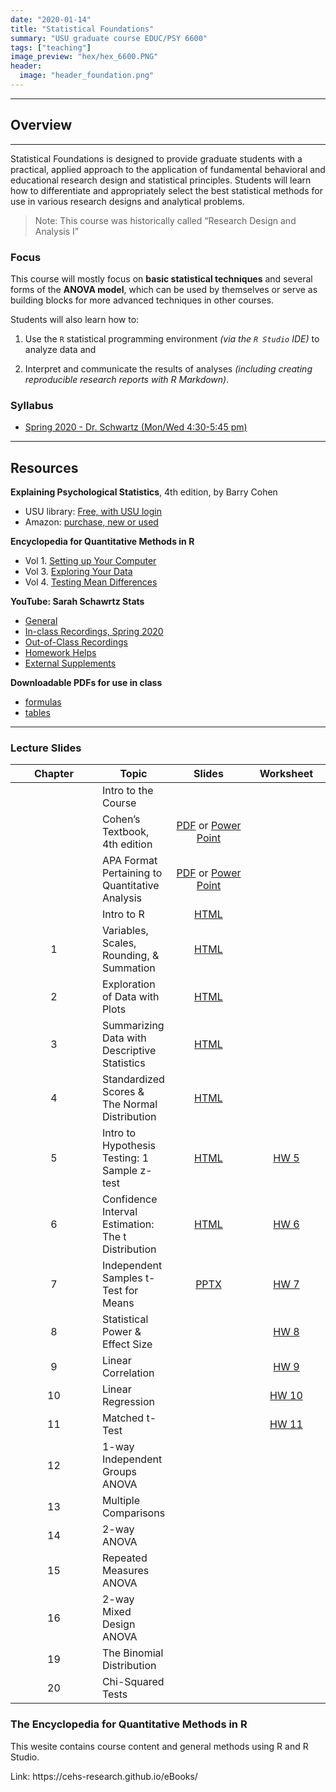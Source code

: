 ```yaml
---
date: "2020-01-14"
title: "Statistical Foundations"
summary: "USU graduate course EDUC/PSY 6600"
tags: ["teaching"]
image_preview: "hex/hex_6600.PNG"
header:
  image: "header_foundation.png"
---
```



<!-- Note: image relative to `static/img/` folder  -->

-------

## Overview

------

Statistical Foundations is designed to provide graduate students with a practical, applied approach to the application of fundamental behavioral and educational research design and statistical principles. Students will learn how to differentiate and appropriately select the best statistical methods for use in various research designs and analytical problems. 


> Note: This course was historically called "Research Design and
Analysis I"


### Focus

This course will mostly focus on **basic statistical techniques** and several forms of the **ANOVA model**, which can be used by themselves or serve as building blocks for more advanced techniques in other courses. 

Students will also learn how to:    

1. Use the `R` statistical programming environment *(via the `R Studio` IDE)* to analyze data and     

2. Interpret and communicate the results of analyses *(including creating reproducible research reports with R Markdown)*.


### Syllabus

* [Spring 2020 - Dr. Schwartz (Mon/Wed 4:30-5:45 pm)](https://cehs-research.github.io/PSY-6600_public/syllabi/EDUCPSY 6600 Syllabus Spr2020.pdf)

-----

## Resources

**Explaining Psychological Statistics**, 4th edition, by Barry Cohen    

* USU library: [Free, with USU login](http://site.ebrary.com/lib/usulibraries/reader.action?docID=10809658)    
* Amazon: [purchase, new or used](https://www.amazon.com/Explaining-Psychological-Statistics-Barry-Cohen/dp/1118436601/ref=sr_1_1?crid=3KP6RN97BRFG2&keywords=explaining+psychological+statistics&qid=1579810220&sprefix=explaining+psych%2Caps%2C217&sr=8-1)    
    

**Encyclopedia for Quantitative Methods in R **   

* Vol 1. [Setting up Your Computer](https://cehs-research.github.io/eBook_install)    
* Vol 3. [Exploring Your Data](https://cehs-research.github.io/eBook_explore/)    
* Vol 4. [Testing Mean Differences](https://cehs-research.github.io/eBook_ANOVA/)    
    
    
**YouTube: Sarah Schawrtz Stats**

* [General](https://www.youtube.com/channel/UCbkTRp5FeSNIWeueyqBVPkA)    
* [In-class Recordings, Spring 2020](https://www.youtube.com/playlist?list=PLtAksNetLqNomhHOTNxzqJMSHFvOO1tHz)    
* [Out-of-Class Recordings](https://www.youtube.com/playlist?list=PLtAksNetLqNoh7t3iiTYzhDtkojPpRQdG)    
* [Homework Helps](https://www.youtube.com/playlist?list=PLtAksNetLqNpF9LFkhxCTNcojQOP0G9ep)    
* [External Supplements](https://www.youtube.com/playlist?list=PLtAksNetLqNpipLedQsj8YtxdwnhUXet2)    
    
**Downloadable PDFs for use in class **       

* [formulas](https://cehs-research.github.io/PSY-6600_public/psy6600 formula sheet (filled in).pdf)     
* [tables](https://cehs-research.github.io/PSY-6600_public/psy6600 statistical tables.pdf)     

-----

### Lecture Slides

| Chapter | Topic | Slides | Worksheet |
|:-------:| ------- |:------:|:------:|
|    | Intro to the Course | | |
|    | Cohen's Textbook, 4th edition |  [PDF](https://cehs-research.github.io/PSY-6600_public/slides/ch0_cohen_textbook_4ed.pdf) or [Power Point](https://cehs-research.github.io/PSY-6600_public/slides/ch0_cohen_textbook_4ed.pptx) | |
|    | APA Format Pertaining to Quantitative Analysis | [PDF](https://cehs-research.github.io/PSY-6600_public/slides/ch0_apa_6th.pdf) or [Power Point](https://cehs-research.github.io/PSY-6600_public/slides/ch0_apa_6th.pptx) |
|    | Intro to R | [HTML](https://cehs-research.github.io/PSY-6600_public/slides/ch0_intro_r.html) | |
| 1  | Variables, Scales, Rounding, & Summation | [HTML](https://cehs-research.github.io/PSY-6600_public/slides/ch1_intro_stat.html)  | |
| 2  | Exploration of Data with Plots | [HTML](https://cehs-research.github.io/PSY-6600_public/slides/ch2_plots.html)  | |
| 3  | Summarizing Data with Descriptive Statistics | [HTML](https://cehs-research.github.io/PSY-6600_public/slides/ch3_center_spread.html)  | |
| 4  | Standardized Scores & The Normal Distribution | [HTML](https://cehs-research.github.io/PSY-6600_public/slides/ch4_z_scores.html) | |
| 5  | Intro to Hypothesis Testing: 1 Sample z-test | [HTML](https://cehs-research.github.io/PSY-6600_public/slides/ch5_inference.html)| [HW 5](https://cehs-research.github.io/PSY-6600_public/assignments/hw5_worksheet.pdf) |
| 6  | Confidence Interval Estimation: The t Distribution | [HTML](https://cehs-research.github.io/PSY-6600_public/slides/ch6_ci_t-dist.html) | [HW 6](https://cehs-research.github.io/PSY-6600_public/assignments/hw6_worksheet.pdf) |
| 7  | Independent Samples t-Test for Means | [PPTX](https://cehs-research.github.io/PSY-6600_public/slides/ch7_t-test.pptx)| [HW 7](https://cehs-research.github.io/PSY-6600_public/assignments/hw7_worksheet.pdf) |
| 8  | Statistical Power & Effect Size | | [HW 8](https://cehs-research.github.io/PSY-6600_public/assignments/hw8_worksheet.pdf)|
| 9  | Linear Correlation | | [HW 9](https://cehs-research.github.io/PSY-6600_public/assignments/hw9_worksheet.pdf) |
| 10 | Linear Regression | | [HW 10](https://cehs-research.github.io/PSY-6600_public/assignments/hw10_worksheet.pdf)|
| 11 | Matched t-Test | | [HW 11](https://cehs-research.github.io/PSY-6600_public/assignments/hw11_worksheet.pdf)|
| 12 | 1-way Independent Groups ANOVA | | |
| 13 | Multiple Comparisons | | |
| 14 | 2-way ANOVA | | |
| 15 | Repeated Measures ANOVA | | |
| 16 | 2-way Mixed Design ANOVA | | |
| 19 | The Binomial Distribution | | |
| 20 | Chi-Squared Tests | | |




### The Encyclopedia for Quantitative Methods in R



This wesite contains course content and general methods using R and R Studio.

 Link: https://cehs-research.github.io/eBooks/ 


